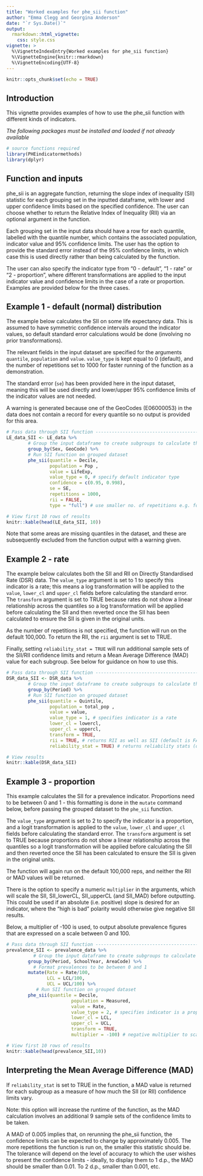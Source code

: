 ---
title: "Worked examples for phe_sii function"
author: "Emma Clegg and Georgina Anderson"
date: "`r Sys.Date()`"
output: 
  rmarkdown::html_vignette:
    css: style.css
vignette: >
  %\VignetteIndexEntry{Worked examples for phe_sii function}
  %\VignetteEngine{knitr::rmarkdown}
  %\VignetteEncoding{UTF-8}
---

```{r output, include=FALSE}
knitr::opts_chunk$set(echo = TRUE)

```

## Introduction

This vignette provides examples of how to use the phe_sii function with different kinds of indicators.

*The following packages must be installed and loaded if not already available*

```{r setup, message = FALSE, warning = FALSE}
# source functions required
library(PHEindicatormethods)
library(dplyr)
```

## Function and inputs

phe_sii is an aggregate function, returning the slope index of inequality (SII) statistic for each grouping set in the inputted dataframe, with lower and upper confidence limits based on the specified confidence. The user can choose whether to return the Relative Index of Inequality (RII) via an optional argument in the function.

Each grouping set in the input data should have a row for each quantile, labelled with the quantile number, which contains the associated population, indicator value and 95% confidence limits. The user has the option to provide the standard error instead of the 95% confidence limits, in which case this is used directly rather than being calculated by the function.

The user can also specify the indicator type from "0 - default", "1 - rate" or "2 - proportion", where different transformations are applied to the input indicator value and confidence limits in the case of a rate or proportion. Examples are provided below for the three cases.


## Example 1 - default (normal) distribution

The example below calculates the SII on some life expectancy data. This is assumed to have symmetric confidence intervals around the indicator values, so default standard error calculations would be done (involving no prior transformations).

The relevant fields in the input dataset are specified for the arguments `quantile`, `population` and `value`. `value_type` is kept equal to 0 (default), and the number of repetitions set to 1000 for faster running of the function as a demonstration.

The standard error (`se`) has been provided here in the input dataset, meaning this will be used directly and lower/upper 95% confidence limits of the indicator values are not needed.  

A warning is generated because one of the GeoCodes (E06000053) in the data does not contain a record for every quantile so no output is provided for this area.


```{r default_example}

# Pass data through SII function ---------------------------------------
LE_data_SII <- LE_data %>%
        # Group the input dataframe to create subgroups to calculate the SII for
        group_by(Sex, GeoCode) %>% 
        # Run SII function on grouped dataset
        phe_sii(quantile = Decile,
                population = Pop ,
                value = LifeExp,
                value_type = 0, # specify default indicator type
                confidence = c(0.95, 0.998),
                se = SE,
                repetitions = 1000,
                rii = FALSE,
                type = "full") # use smaller no. of repetitions e.g. for testing

# View first 10 rows of results
knitr::kable(head(LE_data_SII, 10))  

```

Note that some areas are missing quantiles in the dataset, and these are subsequently excluded from the function output with a warning given. 


## Example 2 - rate

The example below calculates both the SII and RII on Directly Standardised Rate (DSR) data. The `value_type` argument is set to 1 to specify this indicator is a rate; this means a log transformation will be applied to the `value`, `lower_cl` and `upper_cl` fields before calculating the standard error. The `transform` argument is set to TRUE because rates do not show a linear relationship across the quantiles so a log transformation will be applied before calculating the SII and then reverted once the SII has been calculated to ensure the SII is given in the original units.

As the number of repetitions is not specified, the function will run on the default 100,000. To return the RII, the `rii` argument is set to TRUE.

Finally, setting `reliability_stat = TRUE` will run additional sample sets of the SII/RII confidence limits and return a Mean Average Difference (MAD) value for each subgroup. See below for guidance on how to use this.

```{r rate_example}

# Pass data through SII function ---------------------------------------
DSR_data_SII <- DSR_data %>%
        # Group the input dataframe to create subgroups to calculate the SII for
        group_by(Period) %>% 
        # Run SII function on grouped dataset
        phe_sii(quantile = Quintile,
                population = total_pop ,
                value = value,
                value_type = 1, # specifies indicator is a rate
                lower_cl = lowercl,
                upper_cl = uppercl,
                transform = TRUE,
                rii = TRUE, # returns RII as well as SII (default is FALSE)
                reliability_stat = TRUE) # returns reliability stats (default is FALSE)

# View results
knitr::kable(DSR_data_SII)  

```


## Example 3 - proportion

This example calculates the SII for a prevalence indicator. Proportions need to be between 0 and 1 - this formatting is done in the `mutate` command below, before passing the grouped dataset to the `phe_sii` function.

The `value_type` argument is set to 2 to specify the indicator is a proportion, and a logit transformation is applied to the `value`, `lower_cl` and `upper_cl` fields before calculating the standard error. The `transform` argument is set to TRUE because proportions do not show a linear relationship across the quantiles so a logit transformation will be applied before calculating the SII and then reverted once the SII has been calculated to ensure the SII is given in the original units.

The function will again run on the default 100,000 reps, and neither the RII or MAD values will be returned.

There is the option to specify a numeric `multiplier` in the arguments, which will scale the SII, SII_lowerCL, SII_upperCL (and SII_MAD) before outputting. This could be used if an absolute (i.e. positive) slope is desired for an indicator, where the "high is bad" polarity would otherwise give negative SII results.  

Below, a multiplier of -100 is used, to output absolute prevalence figures that are expressed on a scale between 0 and 100.

```{r proportion_example}

# Pass data through SII function ---------------------------------------
prevalence_SII <- prevalence_data %>%
          # Group the input dataframe to create subgroups to calculate the SII for
        group_by(Period, SchoolYear, AreaCode) %>% 
          # Format prevalences to be between 0 and 1
        mutate(Rate = Rate/100,
               LCL = LCL/100,
               UCL = UCL/100) %>% 
           # Run SII function on grouped dataset
        phe_sii(quantile = Decile,
                        population = Measured,
                        value = Rate,
                        value_type = 2, # specifies indicator is a proportion
                        lower_cl = LCL,
                        upper_cl = UCL,
                        transform = TRUE,
                        multiplier = -100) # negative multiplier to scale SII outputs

# View first 10 rows of results
knitr::kable(head(prevalence_SII,10)) 


```


## Interpreting the Mean Average Difference (MAD)

If `reliability_stat` is set to TRUE in the function, a MAD value is returned for each subgroup as a measure of how much the SII (or RII) confidence limits vary.

Note: this option will increase the runtime of the function, as the MAD calculation involves an additional 9 sample sets of the confidence limits to be taken.

A MAD of 0.005 implies that, on rerunning the phe_sii function, the confidence limits can be expected to change by approximately 0.005. The more repetitions the function is run on, the smaller this statistic should be. The tolerance will depend on the level of accuracy to which the user wishes to present the confidence limits - ideally, to display them to 1 d.p., the MAD should be smaller than 0.01. To 2 d.p., smaller than 0.001, etc.



